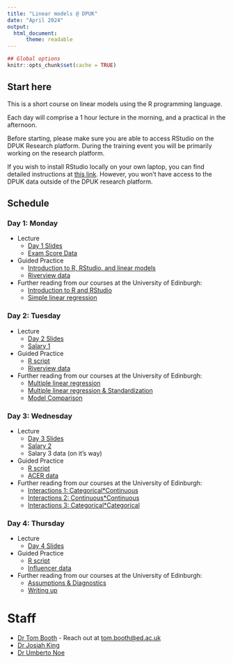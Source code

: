```yaml
---
title: "Linear models @ DPUK"
date: "April 2024"
output:
  html_document:
      theme: readable
---
```


```r
## Global options
knitr::opts_chunk$set(cache = TRUE)
```


## Start here

This is a short course on linear models using the R programming language.

Each day will comprise a 1 hour lecture in the morning, and a practical in the afternoon.

Before starting, please make sure you are able to access RStudio on the DPUK Research platform. During the training event you will be primarily working on the research platform.

If you wish to install RStudio locally on your own laptop, you can find detailed instructions at [this link](install-update-r.html). However, you won't have access to the DPUK data outside of the DPUK research platform.


## Schedule {.tabset .tabset-pills}

### Day 1: Monday

- Lecture
    + [Day 1 Slides](DPUK_IntroLM_2024.html#1)
    + [Exam Score Data](dapr2_lec07.csv)
 
- Guided Practice
    + [Introduction to R, RStudio, and linear models](day1_practical.R)
    + [Riverview data](riverview.csv)
 
- Further reading from our courses at the University of Edinburgh:
    + [Introduction to R and RStudio](https://uoepsy.github.io/dapr1/2122/labs/intro_r_rstudio_year1.html)
    + [Simple linear regression](https://uoepsy.github.io/dapr2/2324/labs/1_01_slr.html)


### Day 2: Tuesday

- Lecture
    + [Day 2 Slides](DPUK_IntroLM_2024.html#61)
    + [Salary 1](salary_lec.csv)
 
- Guided Practice
    + [R script](day2_practical.R)
    + [Riverview data](riverview.csv)
- Further reading from our courses at the University of Edinburgh:
    + [Multiple linear regression](https://uoepsy.github.io/dapr2/2324/labs/1_02_mlr.html)
    + [Multiple linear regression & Standardization](https://uoepsy.github.io/dapr2/2324/labs/1_03_mlr_stz.html)
    + [Model Comparison](https://uoepsy.github.io/dapr2/2324/labs/1_04_model_fit_comp.html)


### Day 3: Wednesday

- Lecture
    + [Day 3 Slides](DPUK_IntroLM_2024.html#122)
    + [Salary 2](salary2.csv)
    + Salary 3 data (on it's way)
 
- Guided Practice
    + [R script](day3_practical.R)
    + [ACER data](acer.csv)
 
- Further reading from our courses at the University of Edinburgh:
    + [Interactions 1: Categorical*Continuous](https://uoepsy.github.io/dapr2/2324/labs/2_01_int1_nc.html)
    + [Interactions 2: Continuous*Continuous](https://uoepsy.github.io/dapr2/2324/labs/2_02_int2_nn.html)
    + [Interactions 3: Categorical*Categorical](https://uoepsy.github.io/dapr2/2324/labs/2_03_int3_cc.html)


### Day 4: Thursday

- Lecture
    + [Day 4 Slides](DPUK_IntroLM_2024.html#162)
 
- Guided Practice
    + [R script](day4_practical.R)
    + [Influencer data](sillydata.csv)
 
- Further reading from our courses at the University of Edinburgh:
    + [Assumptions & Diagnostics](https://uoepsy.github.io/dapr2/2324/labs/1_08_assump_diag.html)
    + [Writing up](https://uoepsy.github.io/dapr2/2324/labs/1_10_writeup_recap_blk2.html)


# Staff

- [Dr Tom Booth](https://www.ed.ac.uk/profile/tom-booth) - Reach out at [tom.booth@ed.ac.uk](mailto:tom.booth@ed.ac.uk)
- [Dr Josiah King](https://www.ed.ac.uk/profile/josiah-pj-king)
- [Dr Umberto Noe](https://www.ed.ac.uk/profile/umberto-noe)

